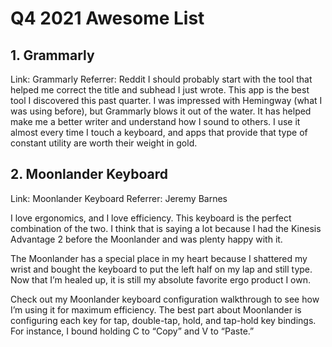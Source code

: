 # Q4 2021 Awesome List

## 1. Grammarly

Link: Grammarly
Referrer: Reddit
I should probably start with the tool that helped me correct the title and subhead I just wrote. This app is the best tool I discovered this past quarter. I was impressed with Hemingway (what I was using before), but Grammarly blows it out of the water.
It has helped make me a better writer and understand how I sound to others. I use it almost every time I touch a keyboard, and apps that provide that type of constant utility are worth their weight in gold.

## 2. Moonlander Keyboard

Link: Moonlander Keyboard
Referrer: Jeremy Barnes

I love ergonomics, and I love efficiency. This keyboard is the perfect combination of the two. I think that is saying a lot because I had the Kinesis Advantage 2 before the Moonlander and was plenty happy with it.

The Moonlander has a special place in my heart because I shattered my wrist and bought the keyboard to put the left half on my lap and still type. Now that I’m healed up, it is still my absolute favorite ergo product I own.

Check out my Moonlander keyboard configuration walkthrough to see how I’m using it for maximum efficiency. The best part about Moonlander is configuring each key for tap, double-tap, hold, and tap-hold key bindings. For instance, I bound holding C to “Copy” and V to “Paste.”
